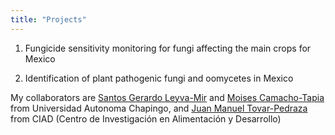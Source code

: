 ```yaml
---
title: "Projects"
---
```



1. Fungicide sensitivity monitoring for fungi affecting the main crops for Mexico  

2. Identification of plant pathogenic fungi and oomycetes in Mexico

My collaborators are [Santos Gerardo Leyva-Mir](https://www.researchgate.net/profile/Santos_Leyva-Mir) and [Moises Camacho-Tapia](https://www.researchgate.net/profile/Moises_Camacho-Tapia2) from Universidad Autonoma Chapingo, and [Juan Manuel Tovar-Pedraza](https://www.researchgate.net/profile/Juan_Tovar-Pedraza) from CIAD (Centro de Investigación en Alimentación y Desarrollo)




